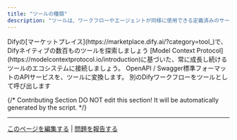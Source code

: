 ```yaml
---
title: "ツールの種類"
description: "ツールは、ワークフローやエージェントが同様に使用できる定義済みのサービスです。"
---
```


<CardGroup cols={2}>
  <Card title="ツールプラグイン" icon="puzzle-piece" iconType="regular" href="https://docs.dify.ai/en/plugins/quick-start/install-plugins">
    Difyの[マーケットプレイス](https://marketplace.dify.ai/?category=tool_)で、Difyネイティブの数百ものツールを探索しましょう
  </Card>
  <Card title="MCP" icon="sparkles" href="ja-jp/guides/tools/mcp">
    [Model Context Protocol](https://modelcontextprotocol.io/introduction)に基づいた、常に成長し続けるツールのエコシステムに接続しましょう。
  </Card>
</CardGroup>

<CardGroup cols={2}>
  <Card title="カスタムツール" icon="paintbrush-pencil">
    OpenAPI / Swagger標準フォーマットのAPIサービスを、ツールに変換します。
  </Card>
  <Card title="ツールとして呼び出したワークフロー" icon="network-wired">
    別のDifyワークフローをツールとして呼び出します
  </Card>
</CardGroup>

{/*
Contributing Section
DO NOT edit this section!
It will be automatically generated by the script.
*/}

---

[このページを編集する](https://github.com/langgenius/dify-docs/edit/main/ja-jp/guides/tools/types-of-tools.mdx) | [問題を報告する](https://github.com/langgenius/dify-docs/issues/new?title=ドキュメントの問題%3A%20-of-to&body=%23%23%20問題の説明%0A%3C%21--%20発見した問題について簡単に説明してください%20--%3E%0A%0A%23%23%20ページリンク%0Ahttps%3A%2F%2Fgithub.com%2Flanggenius%2Fdify-docs%2Fblob%2Fmain%2Fja-jp/guides/tools%2Ftypes-of-tools.mdx%0A%0A%23%23%20提案される変更%0A%3C%21--%20特定の変更案がある場合は、ここで説明してください%20--%3E%0A%0A%3C%21--%20ドキュメントの品質向上にご協力いただきありがとうございます！%20--%3E)


